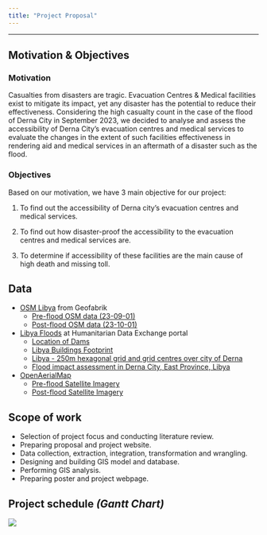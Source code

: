 ```yaml
---
title: "Project Proposal"
---
```

___

## Motivation & Objectives

### Motivation

Casualties from disasters are tragic. Evacuation Centres & Medical facilities exist to mitigate its impact, yet any disaster has the potential to reduce their effectiveness. Considering the high casualty count in the case of the flood of Derna City in September 2023, we decided to analyse and assess the accessibility of Derna City’s evacuation centres and medical services to evaluate the changes in the extent of such facilities effectiveness in rendering aid and medical services in an aftermath of a disaster such as the flood. 

### Objectives

Based on our motivation, we have 3 main objective for our project:

1. To find out the accessibility of Derna city’s evacuation centres and medical services. 

2. To find out how disaster-proof the accessibility to the evacuation centres and medical services are.

3. To determine if accessibility of these facilities are the main cause of high death and missing toll. 

## Data

- [OSM Libya](https://download.geofabrik.de/africa/libya.html) from Geofabrik
  - [Pre-flood OSM data (23-09-01)](https://download.geofabrik.de/africa/libya-230901-free.shp.zip)
  - [Post-flood OSM data (23-10-01)](https://download.geofabrik.de/africa/libya-231001-free.shp.zip)
- [Libya Floods](https://data.humdata.org/event/f1c3a777-4079-49fb-9d64-12a72f46f1e3) at Humanitarian Data Exchange portal
  - [Location of Dams](https://data.humdata.org/dataset/dam-locations-east-libya)
  - [Libya Buildings Footprint](https://data.humdata.org/dataset/buildings-footprint-floods-derna-libya)
  - [Libya - 250m hexagonal grid and grid centres over city of Derna](https://data.humdata.org/dataset/250m-hexagonal-gird-over-city-of-derna)
  - [Flood impact assessment in Derna City, East Province, Libya](https://data.humdata.org/dataset/flood-impact-assessment-in-derna-city-east-province-libya)
- [OpenAerialMap](https://openaerialmap.org/)
  - [Pre-flood Satellite Imagery](https://map.openaerialmap.org/#/22.67578125,32.697177359290635,8/square/1221022202/6502b83e0906de000167e696?_k=baen2a)
  - [Post-flood Satellite Imagery](https://map.openaerialmap.org/#/22.67578125,32.697177359290635,8/square/1221022202/65029d220906de000167e685?_k=tourdg)

## Scope of work

- Selection of project focus and conducting literature review.
- Preparing proposal and project website.
- Data collection, extraction, integration, transformation and wrangling.
- Designing and building GIS model and database.
- Performing GIS analysis.
- Preparing poster and project webpage.

## Project schedule *(Gantt Chart)*

![](/pictures/Project Gantt Chart.png)
